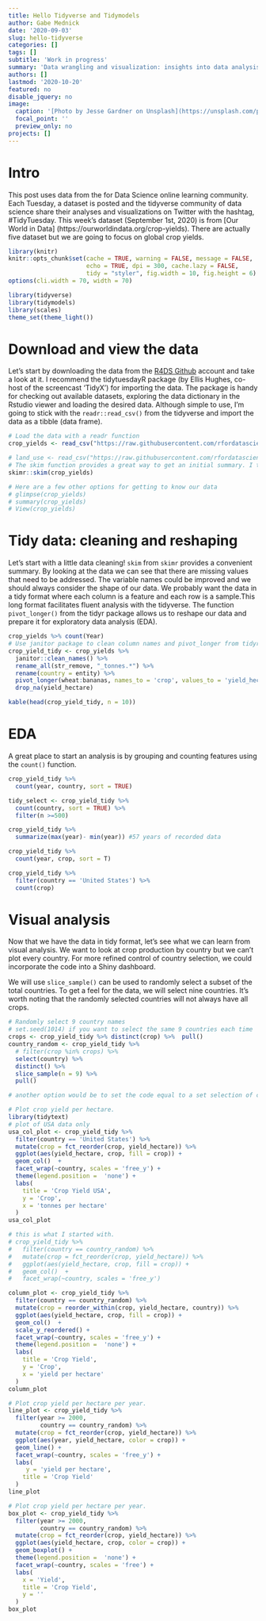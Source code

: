 ```yaml
---
title: Hello Tidyverse and Tidymodels
author: Gabe Mednick
date: '2020-09-03'
slug: hello-tidyverse
categories: []
tags: []
subtitle: 'Work in progress'
summary: 'Data wrangling and visualization: insights into data analysis with the tidyverse'
authors: []
lastmod: '2020-10-20'
featured: no
disable_jquery: no
image:
  caption: '[Photo by Jesse Gardner on Unsplash](https://unsplash.com/photos/JYU14tnbfOA)'
  focal_point: ''
  preview_only: no
projects: []
---
```

# Intro 
This post uses data from the <i class='fab fa-r-project'  style='color: #367588'></i> for Data Science online learning community. Each Tuesday, a dataset is posted and the tidyverse community of data science share their analyses and visualizations on Twitter with the hashtag, #TidyTuesday. This week's dataset (September 1st, 2020) is from [Our World in Data] (https://ourworldindata.org/crop-yields). There are actually five dataset but we are going to focus on global crop yields. 

```r
library(knitr)
knitr::opts_chunk$set(cache = TRUE, warning = FALSE, message = FALSE, 
                      echo = TRUE, dpi = 300, cache.lazy = FALSE,
                      tidy = "styler", fig.width = 10, fig.height = 6)
options(cli.width = 70, width = 70)

library(tidyverse)
library(tidymodels)
library(scales)
theme_set(theme_light())
```
# Download and view the data
Let's start by downloading the data from the [R4DS Github](https://github.com/rfordatascience/tidytuesday) account and take a look at it. I recommend the tidytuesdayR package (by Ellis Hughes, co-host of the screencast 'TidyX') for importing the data. The package is handy for checking out available datasets, exploring the data dictionary in the Rstudio viewer and loading the desired data. Although simple to use, I'm going to stick with the `readr::read_csv()` from the tidyverse and import the data as a tibble (data frame).

```r
# Load the data with a readr function
crop_yields <- read_csv("https://raw.githubusercontent.com/rfordatascience/tidytuesday/master/data/2020/2020-09-01/key_crop_yields.csv")

# land_use <- read_csv("https://raw.githubusercontent.com/rfordatascience/tidytuesday/master/data/2020/2020-09-01/land_use_vs_yield_change_in_cereal_production.csv") %>% janitor::clean_names()
# The skim function provides a great way to get an initial summary. I typically use View() as well to view the dataset in Rstudio
skimr::skim(crop_yields)

# Here are a few other options for getting to know our data
# glimpse(crop_yields) 
# summary(crop_yields)
# View(crop_yields)
```
# Tidy data: cleaning and reshaping
Let's start with a little data cleaning! `skim` from `skimr` provides a convenient summary. By looking at the data we can see that there are missing values that need to be addressed. The variable names could be improved and we should always consider the shape of our data. We probably want the data in a tidy format where each column is a feature and each row is a sample.This long format facilitates fluent analysis with the tidyverse. The function `pivot_longer()` from the tidyr package allows us to reshape our data and prepare it for exploratory data analysis (EDA).   
```r
crop_yields %>% count(Year)
# Use janitor package to clean column names and pivot_longer from tidyr to tidy the data.
crop_yield_tidy <- crop_yields %>% 
  janitor::clean_names() %>% 
  rename_all(str_remove, "_tonnes.*") %>% 
  rename(country = entity) %>% 
  pivot_longer(wheat:bananas, names_to = 'crop', values_to = 'yield_hectare') %>% 
  drop_na(yield_hectare)

kable(head(crop_yield_tidy, n = 10))

```
# EDA

A great place to start an analysis is by grouping and counting features using the `count()` function.
```r
crop_yield_tidy %>%
  count(year, country, sort = TRUE)

tidy_select <- crop_yield_tidy %>%
  count(country, sort = TRUE) %>%
  filter(n >=500)

crop_yield_tidy %>%
  summarize(max(year)- min(year)) #57 years of recorded data

crop_yield_tidy %>%
  count(year, crop, sort = T)

crop_yield_tidy %>%
  filter(country == 'United States') %>%
  count(crop)
```
# Visual analysis

Now that we have the data in tidy format, let's see what we can learn from visual analysis. We want to look at crop production by country but we can't plot every country. For more refined control of country selection, we could incorporate the code into a Shiny dashboard.

We will use `slice_sample()` can be used to randomly select a subset of the total countries. To get a feel for the data, we will select nine countries. It's worth noting that the randomly selected countries will not always have all crops.
```r
# Randomly select 9 country names
# set.seed(1014) if you want to select the same 9 countries each time
crops <- crop_yield_tidy %>% distinct(crop) %>%  pull()
country_random <- crop_yield_tidy %>% 
  # filter(crop %in% crops) %>% 
  select(country) %>% 
  distinct() %>% 
  slice_sample(n = 9) %>% 
  pull()

# another option would be to set the code equal to a set selection of countries: E.g., countries <- c('GUM',	'IND',	'YEM',	'NAM',	'URY', 'USA')

# Plot crop yield per hectare.
library(tidytext)
# plot of USA data only
usa_col_plot <- crop_yield_tidy %>% 
  filter(country == 'United States') %>% 
  mutate(crop = fct_reorder(crop, yield_hectare)) %>%
  ggplot(aes(yield_hectare, crop, fill = crop)) +
  geom_col()  +
  facet_wrap(~country, scales = 'free_y') +
  theme(legend.position =  'none') +
  labs(
    title = 'Crop Yield USA',
    y = 'Crop',
    x = 'tonnes per hectare'
  )
usa_col_plot

# this is what I started with.
# crop_yield_tidy %>% 
#   filter(country == country_random) %>% 
#   mutate(crop = fct_reorder(crop, yield_hectare)) %>%
#   ggplot(aes(yield_hectare, crop, fill = crop)) +
#   geom_col()  +
#   facet_wrap(~country, scales = 'free_y')

column_plot <- crop_yield_tidy %>% 
  filter(country == country_random) %>% 
  mutate(crop = reorder_within(crop, yield_hectare, country)) %>%
  ggplot(aes(yield_hectare, crop, fill = crop)) +
  geom_col()  +
  scale_y_reordered() +
  facet_wrap(~country, scales = 'free_y') +
  theme(legend.position =  'none') +
  labs(
    title = 'Crop Yield',
    y = 'Crop',
    x = 'yield per hectare'
  )
column_plot
```

```r
# Plot crop yield per hectare per year.
line_plot <- crop_yield_tidy %>% 
  filter(year >= 2000,
         country == country_random) %>% 
  mutate(crop = fct_reorder(crop, yield_hectare)) %>% 
  ggplot(aes(year, yield_hectare, color = crop)) +
  geom_line() +
  facet_wrap(~country, scales = 'free_y') +
  labs(
     y = 'yield per hectare',
    title = 'Crop Yield'
  )
line_plot
```


```r
# Plot crop yield per hectare per year.
box_plot <- crop_yield_tidy %>% 
  filter(year >= 2000,
         country == country_random) %>% 
  mutate(crop = fct_reorder(crop, yield_hectare)) %>% 
  ggplot(aes(yield_hectare, crop, color = crop)) +
  geom_boxplot() +
  theme(legend.position =  'none') +
  facet_wrap(~country, scales = 'free') +
  labs(
    x = 'Yield',
    title = 'Crop Yield',
    y = ''
  )
box_plot

```

